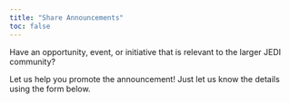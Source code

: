 ```yaml
---
title: "Share Announcements"
toc: false
---
```


Have an opportunity, event, or initiative that is relevant to the larger JEDI community? 

Let us help you promote the announcement! Just let us know the details using the form below. 

```{=html}
<script type="text/javascript" src="https://form.jotform.com/jsform/230625164644151"></script>
```
